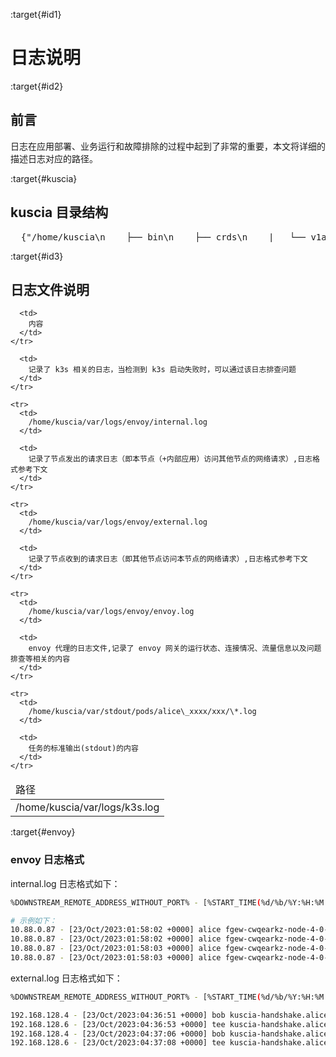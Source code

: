:target{#id1}

# 日志说明

:target{#id2}

## 前言

日志在应用部署、业务运行和故障排除的过程中起到了非常的重要，本文将详细的描述日志对应的路径。

:target{#kuscia}

## kuscia 目录结构

<pre>
  {"/home/kuscia\n    ├── bin\n    ├── crds\n    |   └── v1alpha1\n    ├── etc\n    |   ├── certs\n    |   ├── cni\n    |   ├── conf\n    |   ├── kubeconfig\n    |   ├── kuscia.kubeconfig\n    |   └── kuscia.yaml\n    ├── pause\n    |   └──  pause.tar\n    ├── scripts\n    |   ├── deploy\n    |   ├── templates\n    |   ├── test\n    |   ├── tools\n    |   └── user\n    └──  var\n        ├── k3s\n        ├── logs\n        |   ├── envoy\n        |   |   ├── envoy.log\n        |   |   ├── envoy_admin.log\n        |   |   ├── external.log\n        |   |   ├── internal.log\n        |   |   ├── kubernetes.log\n        |   |   ├── prometheus.log\n        |   |   └── zipkin.log\n        |   ├── k3s.log\n        |   └── kuscia.log\n        ├── stdout\n        └── storage\n            └── data\n"}
</pre>

:target{#id3}

## 日志文件说明

<table>
  <thead>
    <tr>
      <td>
        路径
      </td>

      <td>
        内容
      </td>
    </tr>
  </thead>

  <tbody>
    <tr>
      <td>
        /home/kuscia/var/logs/k3s.log
      </td>

      <td>
        记录了 k3s 相关的日志，当检测到 k3s 启动失败时，可以通过该日志排查问题
      </td>
    </tr>

    <tr>
      <td>
        /home/kuscia/var/logs/envoy/internal.log
      </td>

      <td>
        记录了节点发出的请求日志（即本节点（+内部应用）访问其他节点的网络请求）,日志格式参考下文
      </td>
    </tr>

    <tr>
      <td>
        /home/kuscia/var/logs/envoy/external.log
      </td>

      <td>
        记录了节点收到的请求日志（即其他节点访问本节点的网络请求）,日志格式参考下文
      </td>
    </tr>

    <tr>
      <td>
        /home/kuscia/var/logs/envoy/envoy.log
      </td>

      <td>
        envoy 代理的日志文件,记录了 envoy 网关的运行状态、连接情况、流量信息以及问题排查等相关的内容
      </td>
    </tr>

    <tr>
      <td>
        /home/kuscia/var/stdout/pods/alice\_xxxx/xxx/\*.log
      </td>

      <td>
        任务的标准输出(stdout)的内容
      </td>
    </tr>
  </tbody>
</table>

:target{#envoy}

### envoy 日志格式

internal.log 日志格式如下：

```bash
%DOWNSTREAM_REMOTE_ADDRESS_WITHOUT_PORT% - [%START_TIME(%d/%b/%Y:%H:%M:%S %z)%] %REQ(Kuscia-Source)% %REQ(Kuscia-Host?:authority)% \"%REQ(:METHOD)% %REQ(X-ENVOY-ORIGINAL-PATH?:PATH)% %PROTOCOL%\" %REQ(x-b3-traceid)% %REQ(x-b3-spanid)% %RESPONSE_CODE% %REQ(content-length)% %DURATION% %REQUEST_DURATION% %RESPONSE_DURATION% %RESPONSE_TX_DURATION% %DYNAMIC_METADATA(envoy.kuscia:request_body)% %DYNAMIC_METADATA(envoy.kuscia:response_body)%
```

```bash
# 示例如下：
10.88.0.87 - [23/Oct/2023:01:58:02 +0000] alice fgew-cwqearkz-node-4-0-fed.bob.svc "POST /org.interconnection.link.ReceiverService/Push HTTP/1.1" 743d0da7e6814c2e 743d0da7e6814c2e 200 1791 0 0 0 0 - -
10.88.0.87 - [23/Oct/2023:01:58:02 +0000] alice fgew-cwqearkz-node-4-0-fed.bob.svc "POST /org.interconnection.link.ReceiverService/Push HTTP/1.1" b2f636af87a047f8 b2f636af87a047f8 200 56 0 0 0 0 - -
10.88.0.87 - [23/Oct/2023:01:58:03 +0000] alice fgew-cwqearkz-node-4-0-fed.bob.svc "POST /org.interconnection.link.ReceiverService/Push HTTP/1.1" fdd0c66dfb0fbe45 fdd0c66dfb0fbe45 200 56 0 0 0 0 - -
10.88.0.87 - [23/Oct/2023:01:58:03 +0000] alice fgew-cwqearkz-node-4-0-fed.bob.svc "POST /org.interconnection.link.ReceiverService/Push HTTP/1.1" dc52437872f6e051 dc52437872f6e051 200 171 0 0 0 0 - -
```

external.log 日志格式如下：

```bash
%DOWNSTREAM_REMOTE_ADDRESS_WITHOUT_PORT% - [%START_TIME(%d/%b/%Y:%H:%M:%S %z)%] %REQ(Kuscia-Source)% %REQ(Kuscia-Host?:authority)% \"%REQ(:METHOD)% %REQ(X-ENVOY-ORIGINAL-PATH?:PATH)% %PROTOCOL%\" %REQ(x-b3-traceid)% %REQ(x-b3-spanid)% %RESPONSE_CODE% %REQ(content-length)% %DURATION% %DYNAMIC_METADATA(envoy.kuscia:request_body)% %DYNAMIC_METADATA(envoy.kuscia:response_body)%
```

```bash
192.168.128.4 - [23/Oct/2023:04:36:51 +0000] bob kuscia-handshake.alice.svc "GET /handshake HTTP/1.1" 01e87a178e05f967 01e87a178e05f967 200 - 0 - -
192.168.128.6 - [23/Oct/2023:04:36:53 +0000] tee kuscia-handshake.alice.svc "GET /handshake HTTP/1.1" 65a07630561d3814 65a07630561d3814 200 - 0 - -
192.168.128.4 - [23/Oct/2023:04:37:06 +0000] bob kuscia-handshake.alice.svc "GET /handshake HTTP/1.1" 8537c88b929fee67 8537c88b929fee67 200 - 0 - -
192.168.128.6 - [23/Oct/2023:04:37:08 +0000] tee kuscia-handshake.alice.svc "GET /handshake HTTP/1.1" 875d64696b98c6fa 875d64696b98c6fa 200 - 0 - -
```
